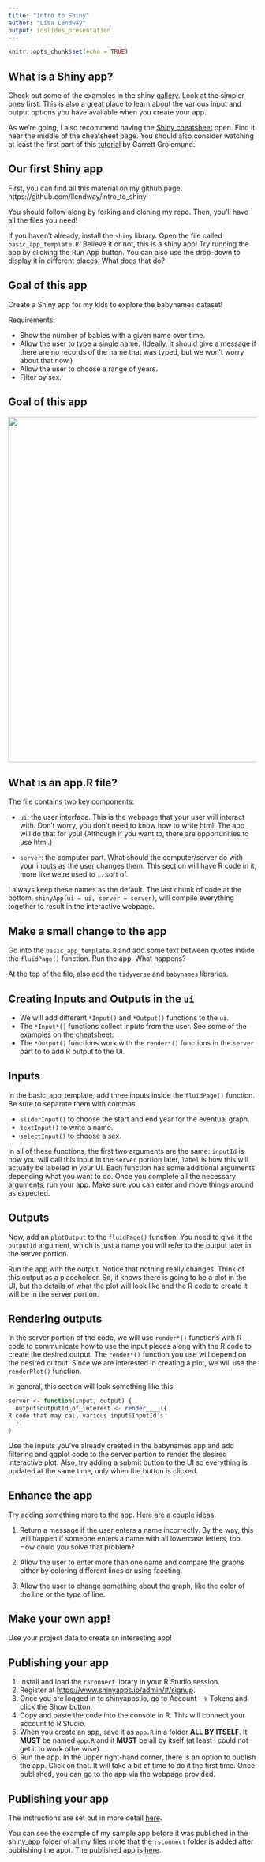 ```yaml
---
title: "Intro to Shiny"
author: "Lisa Lendway"
output: ioslides_presentation
---
```


```r
knitr::opts_chunk$set(echo = TRUE)
```

## What is a Shiny app?

Check out some of the examples in the shiny [gallery](https://shiny.rstudio.com/gallery/). Look at the simpler ones first. This is also a great place to learn about the various input and output options you have available when you create your app.

As we're going, I also recommend having the [Shiny cheatsheet](https://rstudio.com/resources/cheatsheets/) open. Find it near the middle of the cheatsheet page. You should also consider watching at least the first part of this [tutorial](https://shiny.rstudio.com/tutorial/) by Garrett Grolemund.

## Our first Shiny app

First, you can find all this material on my github page: https://github.com/llendway/intro_to_shiny

You should follow along by forking and cloning my repo. Then, you'll have all the files you need!

If you haven't already, install the `shiny` library. Open the file called `basic_app_template.R`. Believe it or not, this is a shiny app! Try running the app by clicking the Run App button. You can also use the drop-down to display it in different places. What does that do?  

## Goal of this app

Create a Shiny app for my kids to explore the babynames dataset! 

Requirements: 

* Show the number of babies with a given name over time.  
* Allow the user to type a single name. (Ideally, it should give a message if there are no records of the name that was typed, but we won't worry about that now.)  
* Allow the user to choose a range of years. 
* Filter by sex.

## Goal of this app

![](goals.png){width=700px}


## What is an app.R file?

The file contains two key components:

* `ui`: the user interface. This is the webpage that your user will interact with. Don't worry, you don't need to know how to write html! The app will do that for you! (Although if you want to, there are opportunities to use html.)

* `server`: the computer part. What should the computer/server do with your inputs as the user changes them. This section will have R code in it, more like we're used to ... sort of.

I always keep these names as the default. The last chunk of code at the bottom, `shinyApp(ui = ui, server = server)`, will compile everything together to result in the interactive webpage.

## Make a small change to the app

Go into the `basic_app_template.R` and add some text between quotes inside the `fluidPage()` function. Run the app. What happens?

At the top of the file, also add the `tidyverse` and `babynames` libraries.


## Creating Inputs and Outputs in the `ui`

* We will add different `*Input()` and `*Output()` functions to the `ui`.  
* The `*Input*()` functions collect inputs from the user. See some of the examples on the cheatsheet.  
* The `*Output()` functions work with the `render*()` functions in the `server` part to to add R output to the UI. 

## Inputs

In the basic_app_template, add three inputs inside the `fluidPage()` function. Be sure to separate them with commas.

* `sliderInput()` to choose the start and end year for the eventual graph.  
* `textInput()` to write a name.  
* `selectInput()` to choose a sex.

In all of these functions, the first two arguments are the same: `inputId` is how you will call this input in the `server` portion later, `label` is how this will actually be labeled in your UI. Each function has some additional arguments depending what you want to do. Once you complete all the necessary arguments, run your app. Make sure you can enter and move things around as expected.

## Outputs

Now, add an `plotOutput` to the `fluidPage()` function. You need to give it the `outputId` argument, which is just a name you will refer to the output later in the server portion. 

Run the app with the output. Notice that nothing really changes. Think of this output as a placeholder. So, it knows there is going to be a plot in the UI, but the details of what the plot will look like and the R code to create it will be in the server portion. 

## Rendering outputs

In the server portion of the code, we will use `render*()` functions with R code to communicate how to use the input pieces along with the R code to create the desired output. The `render*()` function you use will depend on the desired output. Since we are interested in creating a plot, we will use the `renderPlot()` function. 

In general, this section will look something like this:

```r
server <- function(input, output) {
  output$outputId_of_interest <- render____({
R code that may call various input$InputId's
  })
}
```

Use the inputs you've already created in the babynames app and add filtering and ggplot code to the server portion to render the desired interactive plot. Also, try adding a submit button to the UI so everything is updated at the same time, only when the button is clicked.

## Enhance the app

Try adding something more to the app. Here are a couple ideas.

1. Return a message if the user enters a name incorrectly. By the way, this will happen if someone enters a name with all lowercase letters, too. How could you solve that problem?

2. Allow the user to enter more than one name and compare the graphs either by coloring different lines or using faceting.  

3. Allow the user to change something about the graph, like the color of the line or the type of line.


## Make your own app!

Use your project data to create an interesting app! 

## Publishing your app
1. Install and load the `rsconnect` library in your R Studio session. 
2. Register at [https://www.shinyapps.io/admin/#/signup](https://www.shinyapps.io/admin/#/signup).  
3. Once you are logged in to shinyapps.io, go to Account --> Tokens and click the Show button.  
4. Copy and paste the code into the console in R. This will connect your account to R Studio. 
5. When you create an app, save it as `app.R` in a folder **ALL BY ITSELF**. It **MUST** be named `app.R` and it **MUST** be all by itself (at least I could not get it to work otherwise).  
6. Run the app. In the upper right-hand corner, there is an option to publish the app. Click on that. It will take a bit of time to do it the first time. Once published, you can go to the app via the webpage provided.

## Publishing your app

The instructions are set out in more detail [here](https://shiny.rstudio.com/articles/shinyapps.html). 

You can see the example of my sample app before it was published in the shiny_app folder of all my files (note that the `rsconnect` folder is added after publishing the app). The published app is [here](https://lisalendway.shinyapps.io/shiny_app/). 


